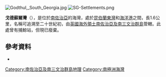 [[Image:Godthul,_South_Georgia.jpg|thumb]]
[[Image:SG-Settlements.png|thumb]]

'''戈德蘇爾灣'''（{{lang-en|Godthul}}），是位於[[南佐治亞|南佐治亞]]的海灣，處於[[昆伯蘭東灣|昆伯蘭東灣]]和[[海洋港|海洋港]]之間，長1.6公里，名稱可追溯至二十世紀初，由[[英國海外領土|英國海外領土]][[南佐治亞及南三文治群島|南佐治亞及南三文治群島]]管轄。此處曾有捕鯨站，但現已廢棄。

==參考資料==
* {{usgs-gazetteer}}

{{SGSSI-stub}}
{{南喬治亞與南桑威奇群島}}

[[Category:南佐治亞及南三文治群島地理|Category:南佐治亞及南三文治群島地理]]
[[Category:南極洲海灣|Category:南極洲海灣]]
